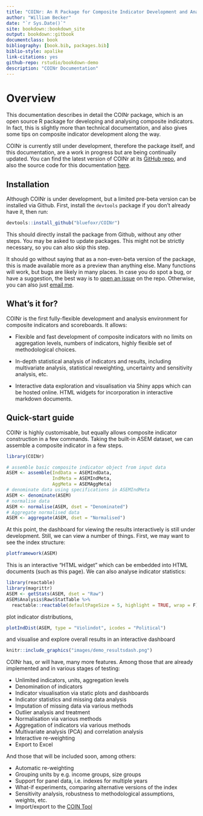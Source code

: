 ```yaml
--- 
title: "COINr: An R Package for Composite Indicator Development and Analysis"
author: "William Becker"
date: "`r Sys.Date()`"
site: bookdown::bookdown_site
output: bookdown::gitbook
documentclass: book
bibliography: [book.bib, packages.bib]
biblio-style: apalike
link-citations: yes
github-repo: rstudio/bookdown-demo
description: "COINr Documentation"
---
```


# Overview

This documentation describes in detail the COINr package, which is an open source R package for developing and analysing composite indicators. In fact, this is slightly more than technical documentation, and also gives some tips on composite indicator development along the way.

COINr is currently still under development, therefore the package itself, and this documentation, are a work in progress but are being continually updated. You can find the latest version of COINr at its [GitHub repo](https://github.com/bluefoxr/COINr), and also the source code for this documentation [here](https://github.com/bluefoxr/COINrDoc).

## Installation

Although COINr is under development, but a limited pre-beta version can be installed via Github. First, install the `devtools` package if you don't already have it, then run:

```r
devtools::install_github("bluefoxr/COINr")
```

This should directly install the package from Github, without any other steps. You may be asked to update packages. This might not be strictly necessary, so you can also skip this step.

It should go without saying that as a non-even-beta version of the package, this is made available more as a preview than anything else. Many functions will work, but bugs are likely in many places. In case you do spot a bug, or have a suggestion, the best way is to [open an issue](https://github.com/bluefoxr/COINr/issues) on the repo. Otherwise, you can also just [email me](mailto:william.becker@bluefoxdata.eu).

## What's it for?

COINr is the first fully-flexible development and analysis environment for composite indicators and scoreboards. It allows:

* Flexible and fast development of composite indicators with no limits on aggregation levels, numbers of indicators, highly flexible set of methodological choices.

* In-depth statistical analysis of indicators and results, including multivariate analysis, statistical reweighting, uncertainty and sensitivity analysis, etc.

* Interactive data exploration and visualisation via Shiny apps which can be hosted online. HTML widgets for incorporation in interactive markdown documents.

## Quick-start guide

COINr is highly customisable, but equally allows composite indicator construction in a few commands. Taking the built-in ASEM dataset, we can assemble a composite indicator in a few steps.

```r
library(COINr)

# assemble basic composite indicator object from input data
ASEM <- assemble(IndData = ASEMIndData,
                 IndMeta = ASEMIndMeta,
                 AggMeta = ASEMAggMeta)
# denominate data using specifications in ASEMIndMeta
ASEM <- denominate(ASEM)
# normalise data
ASEM <- normalise(ASEM, dset = "Denominated")
# Aggregate normalised data
ASEM <- aggregate(ASEM, dset = "Normalised")

```

At this point, the dashboard for viewing the results interactively is still under development. Still, we can view a number of things. First, we may want to see the index structure:

```r
plotframework(ASEM)
```

This is an interactive "HTML widget" which can be embedded into HTML documents (such as this page). We can also analyse indicator statistics:

```r
library(reactable)
library(magrittr)
ASEM <- getStats(ASEM, dset = "Raw")
ASEM$Analysis$Raw$StatTable %>%
  reactable::reactable(defaultPageSize = 5, highlight = TRUE, wrap = F)
```

plot indicator distributions,

```r
plotIndDist(ASEM, type = "Violindot", icodes = "Political")
```

and visualise and explore overall results in an interactive dashboard

```r
knitr::include_graphics("images/demo_resultsdash.png")
```

COINr has, or will have, many more features. Among those that are already implemented and in various stages of testing:

* Unlimited indicators, units, aggregation levels
* Denomination of indicators
* Indicator visualisation via static plots and dashboards
* Indicator statistics and missing data analysis
* Imputation of missing data via various methods
* Outlier analysis and treatment
* Normalisation via various methods
* Aggregation of indicators via various methods
* Multivariate analysis (PCA) and correlation analysis
* Interactive re-weighting
* Export to Excel

And those that will be included soon, among others:

* Automatic re-weighting
* Grouping units by e.g. income groups, size groups
* Support for panel data, i.e. indexes for multiple years
* What-if experiments, comparing alternative versions of the index
* Sensitivity analysis, robustness to methodological assumptions, weights, etc.
* Import/export to the [COIN Tool](https://composite-indicators.jrc.ec.europa.eu/?q=coin-tool)
